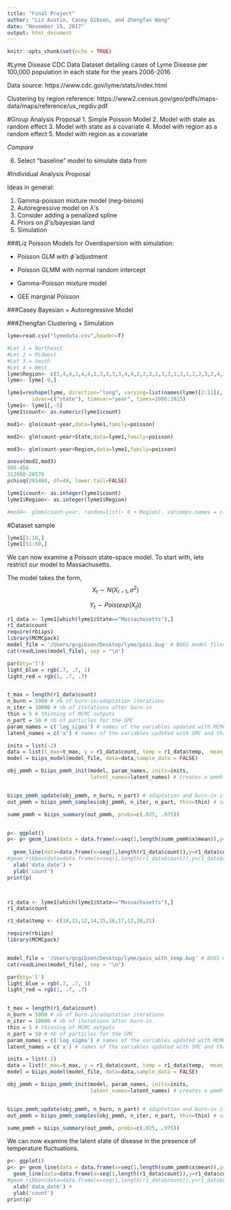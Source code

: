 ```yaml
---
title: "Final Project"
author: "Liz Austin, Casey Gibson, and Zhengfan Wang"
date: "November 15, 2017"
output: html_document
---
```


```r
knitr::opts_chunk$set(echo = TRUE)
```

#Lyme Disease CDC Data
Dataset detailing cases of Lyme Disease per 100,000 population in each state for the years 2006-2016

Data source:
https://www.cdc.gov/lyme/stats/index.html


Clustering by region reference:
https://www2.census.gov/geo/pdfs/maps-data/maps/reference/us_regdiv.pdf

#Group Analysis Proposal
1. Simple Poisson Model 
2. Model with state as random effect
3. Model with state as a covariate 
4. Model with region as a random effect
5. Model with region as a covariate

*Compare*

6. Select "baseline" model to simulate data from 

#Individual Analysis Proposal

Ideas in general:

1. Gamma-poisson mixture model (neg-binom)
2. Autoregressive model on $\lambda$'s 
3. Consider adding a penalized spline
4. Priors on $\beta$'s/bayesian land
5. Simulation

###Liz
Poisson Models for Overdispersion with simulation:

  + Poisson GLM with $\hat\phi$ adjustment 
  
  + Poisson GLMM with normal random intercept
  
  + Gamma-Poisson mixture model
  
  + GEE marginal Poisson
  
###Casey
Bayesian + Autoregressive Model

###Zhengfan
Clustering + Simulation

```r
lyme=read.csv("lymedata.csv",header=T)

#Let 1 = Northeast
#Let 2 = Midwest
#Let 3 = South
#Let 4 = West
lyme$Region<- c(3,4,4,3,4,4,1,3,3,3,3,4,4,2,2,2,2,3,3,1,3,1,2,2,3,2,4,2,4,1,1,4,1,3,2,2,3,4,1,1,3,2,3,3,4,1,3,4,3,2,4)
lyme<- lyme[-9,]

lyme1=reshape(lyme, direction="long", varying=list(names(lyme)[2:11]), v.names="count", 
        idvar=c("state"), timevar="year", times=2006:2015)
lyme1<- lyme1[,-5]
lyme1$count<- as.numeric(lyme1$count)

mod1<- glm(count~year,data=lyme1,family=poisson)

mod2<- glm(count~year+State,data=lyme1,family=poisson) 

mod3<- glm(count~year+Region,data=lyme1,family=poisson) 

anova(mod2,mod3)
505-456
312060-20576
pchisq(291484, df=49, lower.tail=FALSE)

lyme1$count<- as.integer(lyme1$count)
lyme1$Region<- as.integer(lyme1$Region)

#mod4<- glmm(count~year, random=list(~ 0 + Region), varcomps.names = c("1","2","3","4"), data=lyme1, family.glmm=poisson.glmm)
```

#Dataset sample 

```r
lyme1[1:10,]
lyme1[51:60,]
```

We can now examine a Poisson state-space model. To start with, lets restrict our model to Massachusetts.

The model takes the form,
$$X_t \sim N(X_{t-1},\sigma^2)$$

$$Y_t \sim Pois(exp(X_t))$$
```r

r1_data <- lyme1[which(lyme1$State=="Massachusetts"),]
r1_data$count
require(rbiips)
library(MCMCpack)
model_file = '/Users/gcgibson/Desktop/lyme/pois.bug' # BUGS model filename
cat(readLines(model_file), sep = "\n")

par(bty='l')
light_blue = rgb(.7, .7, 1)
light_red = rgb(1, .7, .7)


t_max = length(r1_data$count)
n_burn = 5000 # nb of burn-in/adaptation iterations
n_iter = 10000 # nb of iterations after burn-in
thin = 5 # thinning of MCMC outputs
n_part = 50 # nb of particles for the SMC
param_names = c('log_sigma') # names of the variables updated with MCMC (others are updated with SMC)
latent_names = c('x') # names of the variables updated with SMC and that need to be monitored

inits = list(-2)
data = list(t_max=t_max, y = r1_data$count, temp = r1_data$temp,  mean_x_init=log(1400))
model = biips_model(model_file, data=data,sample_data = FALSE)

obj_pmmh = biips_pmmh_init(model, param_names, inits=inits,
                           latent_names=latent_names) # creates a pmmh object


biips_pmmh_update(obj_pmmh, n_burn, n_part) # adaptation and burn-in iterations
out_pmmh = biips_pmmh_samples(obj_pmmh, n_iter, n_part, thin=thin) # samples

summ_pmmh = biips_summary(out_pmmh, probs=c(.025, .975))


p<- ggplot() 
p<- p+ geom_line(data = data.frame(x=seq(1,length(summ_pmmh$x$mean)),y=exp(summ_pmmh$x$mean)), aes(x = x, y = y), color = "red") +
  
  geom_line(data=data.frame(x=seq(1,length(r1_data$count)),y=r1_data$count), aes(x = x, y = y), color = "blue") +
#geom_ribbon(data=data.frame(x=seq(1,length(r1_data$count)),y=r1_data$count),aes(x=x,ymin=summ_pmmh$x$quant$`0.025`,ymax=summ_pmmh$x$quant$`0.975`),alpha=0.3)+
  xlab('data_date') +
  ylab('count')
print(p)




```


```r
r1_data <- lyme1[which(lyme1$State=="Massachusetts"),]
r1_data$count

r1_data$temp <- c(10,11,12,14,15,16,17,12,20,21)

require(rbiips)
library(MCMCpack)


model_file = '/Users/gcgibson/Desktop/lyme/pois_with_temp.bug' # BUGS model filename
cat(readLines(model_file), sep = "\n")

par(bty='l')
light_blue = rgb(.7, .7, 1)
light_red = rgb(1, .7, .7)


t_max = length(r1_data$count)
n_burn = 5000 # nb of burn-in/adaptation iterations
n_iter = 10000 # nb of iterations after burn-in
thin = 5 # thinning of MCMC outputs
n_part = 50 # nb of particles for the SMC
param_names = c('log_sigma') # names of the variables updated with MCMC (others are updated with SMC)
latent_names = c('x') # names of the variables updated with SMC and that need to be monitored

inits = list(-2)
data = list(t_max=t_max, y = r1_data$count, temp = r1_data$temp,  mean_x_init=log(1400))
model = biips_model(model_file, data=data,sample_data = FALSE)

obj_pmmh = biips_pmmh_init(model, param_names, inits=inits,
                           latent_names=latent_names) # creates a pmmh object


biips_pmmh_update(obj_pmmh, n_burn, n_part) # adaptation and burn-in iterations
out_pmmh = biips_pmmh_samples(obj_pmmh, n_iter, n_part, thin=thin) # samples

summ_pmmh = biips_summary(out_pmmh, probs=c(.025, .975))

```
We can now examine the latent state of disease in the presence of temperature fluctuations.
```r

p<- ggplot() 
p<- p+ geom_line(data = data.frame(x=seq(1,length(summ_pmmh$x$mean)),y=r1_data$temp*exp(summ_pmmh$x$mean)), aes(x = x, y = y), color = "red") +
  geom_line(data=data.frame(x=seq(1,length(r1_data$count)),y=r1_data$count), aes(x = x, y = y), color = "blue") +
#geom_ribbon(data=data.frame(x=seq(1,length(r1_data$count)),y=r1_data$count),aes(x=x,ymin=summ_pmmh$x$quant$`0.025`,ymax=summ_pmmh$x$quant$`0.975`),alpha=0.3)+
  xlab('data_date') +
  ylab('count')
print(p)


```
